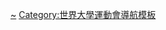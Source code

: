 {{Navbox
|name = 2015年冬季世界大學運動會比賽項目
|title = [[2015年冬季世界大學運動會]]比賽項目（[[西班牙]][[格拉納達]]和[[斯洛伐克]]Štrbské Pleso/Osrblie）
|listclass = hlist
|titlestyle = background:#BFD7FF;
|list1 =
* [[2015年冬季世界大學運動會高山滑雪比賽|高山滑雪]]
* [[2015年冬季世界大學運動會冬季兩項比賽|冬季兩項]]
* [[2015年冬季世界大學運動會越野滑雪比賽|越野滑雪]]
* [[2015年冬季世界大學運動會冰壺比賽|冰壺]]
* [[2015年冬季世界大學運動會花式滑冰比賽|花式滑冰]]
* [[2015年冬季世界大學運動會自由式滑雪比賽|自由式滑雪]]
* [[2015年冬季世界大學運動會冰球比賽|冰球]]
* [[2015年冬季世界大學運動會北歐兩項比賽|北歐兩項]]
* [[2015年冬季世界大學運動會短道競速滑冰比賽|短道競速滑冰]]
* [[2015年冬季世界大學運動會跳台滑雪比賽|跳台滑雪]]
* [[2015年冬季世界大學運動會單板滑雪比賽|單板滑雪]]
}}<noinclude>
[[Category:2015年冬季世界大學運動會|~]]
[[Category:世界大學運動會導航模板]]
</noinclude>